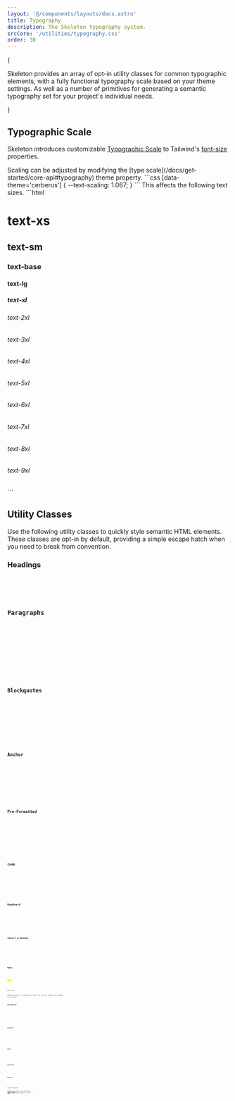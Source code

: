 ```yaml
---
layout: '@/components/layouts/docs.astro'
title: Typography
description: The Skeleton typography system.
srcCore: '/utilities/typography.css'
order: 30
---
```






{

<p class="text-xl">
	Skeleton provides an array of opt-in utility classes for common typographic elements, with a fully functional typography scale based on
	your theme settings. As well as a number of primitives for generating a semantic typography set for your project's individual needs.
</p>

}

## Typographic Scale

Skeleton introduces customizable [Typographic Scale](https://designcode.io/typographic-scales) to Tailwind's [font-size](https://tailwindcss.com/docs/font-size) properties.

<Preview client:load>
	<Fragment slot="preview">
		<Typescale client:visible />
	</Fragment>
	<Fragment slot="code">
		<div class="space-y-4">
			Scaling can be adjusted by modifying the [type scale](/docs/get-started/core-api#typography) theme property.
			```css
			[data-theme='cerberus'] {
				--text-scaling: 1.067;
			}
			```
			This affects the following text sizes.
			```html
			<h1 class="text-xs">text-xs</h1>
			<h2 class="text-sm">text-sm</h2>
			<h3 class="text-base">text-base</h3>
			<h4 class="text-lg">text-lg</h4>
			<h5 class="text-xl">text-xl</h5>
			<h6 class="text2-2xl">text-2xl</h6>
			<h6 class="text3-3xl">text-3xl</h6>
			<h6 class="text4-4xl">text-4xl</h6>
			<h6 class="text5-5xl">text-5xl</h6>
			<h6 class="text6-6xl">text-6xl</h6>
			<h6 class="text7-7xl">text-7xl</h6>
			<h6 class="text8-8xl">text-8xl</h6>
			<h6 class="text9-9xl">text-9xl</h6>
			```
		</div>
	</Fragment>
</Preview>

## Utility Classes

Use the following utility classes to quickly style semantic HTML elements. These classes are opt-in by default, providing a simple escape hatch when you need to break from convention.

### Headings

<Preview client:load>
	<Fragment slot="preview">
		<Headings />
	</Fragment>
	<Fragment slot="code">
		<Code code={HeadingsRaw} lang="astro" />
	</Fragment>
</Preview>

### Paragraphs

<Preview client:load>
	<Fragment slot="preview">
		<Paragraphs />
	</Fragment>
	<Fragment slot="code">
		<Code code={ParagraphsRaw} lang="astro" />
	</Fragment>
</Preview>

### Blockquotes

<Preview client:load>
	<Fragment slot="preview">
		<Blockquotes />
	</Fragment>
	<Fragment slot="code">
		<Code code={BlockquotesRaw} lang="astro" />
	</Fragment>
</Preview>

### Anchor

<Preview client:load>
	<Fragment slot="preview">
		<Anchors />
	</Fragment>
	<Fragment slot="code">
		<Code code={AnchorsRaw} lang="astro" />
	</Fragment>
</Preview>

### Pre-Formatted

<Preview client:load>
	<Fragment slot="preview">
		<Pre />
	</Fragment>
	<Fragment slot="code">
		<Code code={PreRaw} lang="astro" />
	</Fragment>
</Preview>

### Code

<Preview client:load>
	<Fragment slot="preview">
		<CodeTag />
	</Fragment>
	<Fragment slot="code">
		<Code code={CodeTagRaw} lang="astro" />
	</Fragment>
</Preview>

### Keyboard

<Preview client:load>
	<Fragment slot="preview">
		<Keyboard />
	</Fragment>
	<Fragment slot="code">
		<Code code={KeyboardRaw} lang="astro" />
	</Fragment>
</Preview>

### Insert & Delete

<Preview client:load>
	<Fragment slot="preview">
		<InsDel />
	</Fragment>
	<Fragment slot="code">
		<Code code={InsDelRaw} lang="astro" />
	</Fragment>
</Preview>

### Mark

<Preview client:load>
	<Fragment slot="preview">
		<Mark />
	</Fragment>
	<Fragment slot="code">
		<Code code={MarkRaw} lang="astro" />
	</Fragment>
</Preview>
## Lists

Skeleton defers to Tailwind's built-in utility classes for common list styles.

### Unordered

<Preview client:load>
	<Fragment slot="preview">
		<ListUnordered />
	</Fragment>
	<Fragment slot="code">
		<Code code={ListUnorderedRaw} lang="astro" />
	</Fragment>
</Preview>

### Ordered

<Preview client:load>
	<Fragment slot="preview">
		<ListOrdered />
	</Fragment>
	<Fragment slot="code">
		<Code code={ListOrderedRaw} lang="astro" />
	</Fragment>
</Preview>

### Basic

<Preview client:load>
	<Fragment slot="preview">
		<ListBasic />
	</Fragment>
	<Fragment slot="code">
		<Code code={ListBasicRaw} lang="astro" />
	</Fragment>
</Preview>

### Description

<Preview client:load>
	<Fragment slot="preview">
		<ListDesc />
	</Fragment>
	<Fragment slot="code">
		<Code code={ListDescRaw} lang="astro" />
	</Fragment>
</Preview>

### Navigation

<Preview client:load>
	<Fragment slot="preview">
		<ListNav />
	</Fragment>
	<Fragment slot="code">
		<Code code={ListNavRaw} lang="astro" />
	</Fragment>
</Preview>

## Semantic Typography

When working with your designers, they may craft a semantic typography set for your project. To handle this, we recommend implementing [custom presets](/docs/design/presets#custom-presets) that mix CSS primitives with semantic HTML elements to replicate all desired styles. Feel free to use the boilerplate below, adding each style to your global stylesheet.

<Preview client:load>
	<Fragment slot="preview">
		<Semantic client:visible />
	</Fragment>
	<Fragment slot="code">
		<Code code={SemanticRaw} lang="svelte" />
	</Fragment>
</Preview>
